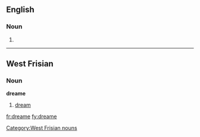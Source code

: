 ==English==

===Noun===
{{en-noun}}

# {{obsolete spelling of|[[dream]]}} 


{{anagrams:en/adeemr}}
----
==West Frisian==
===Noun===
'''dreame'''
#[[dream]]

[[Category:West Frisian nouns]]

[[fr:dreame]]
[[fy:dreame]]